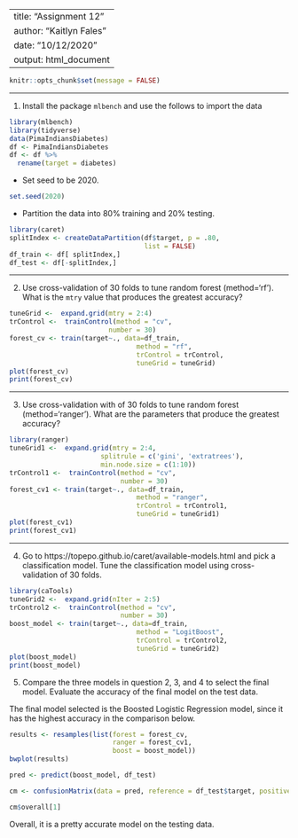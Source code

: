 
---
title: "Assignment 12"
author: "Kaitlyn Fales"
date: "10/12/2020"
output: html_document
---



```{r setup, include=FALSE}
knitr::opts_chunk$set(message = FALSE)
```


-------

1. Install the package `mlbench` and use the follows to import the data

```{r}
library(mlbench)
library(tidyverse)
data(PimaIndiansDiabetes)
df <- PimaIndiansDiabetes
df <- df %>% 
  rename(target = diabetes)
```

- Set seed to be 2020. 
```{r}
set.seed(2020)
```

- Partition the data into 80% training and 20% testing.  
```{r}
library(caret)
splitIndex <- createDataPartition(df$target, p = .80, 
                                  list = FALSE)
df_train <- df[ splitIndex,]
df_test <- df[-splitIndex,]
```

-------

2. Use cross-validation of 30 folds to tune random forest (method='rf').  What is the `mtry` value that produces the greatest accuracy?
```{r}
tuneGrid <-  expand.grid(mtry = 2:4)
trControl <-  trainControl(method = "cv",
                         number = 30)
forest_cv <- train(target~., data=df_train, 
                                method = "rf", 
                                trControl = trControl,
                                tuneGrid = tuneGrid)
plot(forest_cv)
print(forest_cv)
```
 

-------

3. Use cross-validation with of 30 folds to tune random forest (method='ranger').  What are the parameters that produce the greatest accuracy?
```{r}
library(ranger)
tuneGrid1 <-  expand.grid(mtry = 2:4,
                       splitrule = c('gini', 'extratrees'),
                       min.node.size = c(1:10))
trControl1 <-  trainControl(method = "cv",
                            number = 30)
forest_cv1 <- train(target~., data=df_train, 
                                method = "ranger", 
                                trControl = trControl1,
                                tuneGrid = tuneGrid1)
plot(forest_cv1)
print(forest_cv1)
```

-------

4. Go to https://topepo.github.io/caret/available-models.html and pick a classification model.  Tune the classification model using cross-validation of 30 folds. 
```{r}
library(caTools)
tuneGrid2 <-  expand.grid(nIter = 2:5)
trControl2 <-  trainControl(method = "cv",
                            number = 30)
boost_model <- train(target~., data=df_train, 
                                method = "LogitBoost", 
                                trControl = trControl2,
                                tuneGrid = tuneGrid2)
plot(boost_model)
print(boost_model)
```


5. Compare the three models in question 2, 3, and 4 to select the final model.  Evaluate the accuracy of the final model on the test data. 

The final model selected is the Boosted Logistic Regression model, since it has the highest accuracy in the comparison below.

```{r}
results <- resamples(list(forest = forest_cv,
                          ranger = forest_cv1,
                          boost = boost_model))
bwplot(results)
```

```{r}
pred <- predict(boost_model, df_test)

cm <- confusionMatrix(data = pred, reference = df_test$target, positive = "pos")

cm$overall[1]
```
Overall, it is a pretty accurate model on the testing data.


